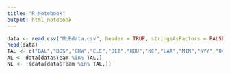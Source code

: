 ```yaml
---
title: "R Notebook"
output: html_notebook
---
```


```r
data <- read.csv("MLBdata.csv", header = TRUE, stringsAsFactors = FALSE)
head(data)
TAL <- c("BAL","BOS","CHW","CLE","DET","HOU","KC","LAA","MIN","NYY","OAK","SEA", "TEX","TB","TOR")
AL <- data[data$Team %in% TAL,]
NL <- !(data[data$Team %in% TAL,])
```

